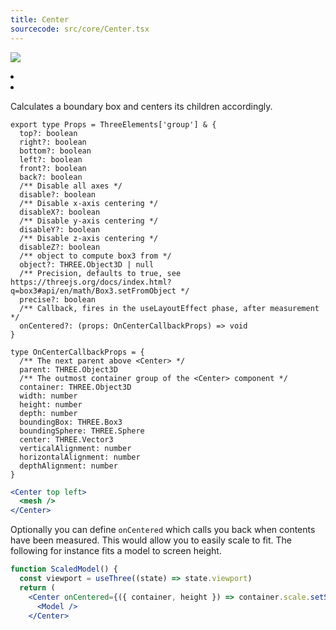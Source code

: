 ```yaml
---
title: Center
sourcecode: src/core/Center.tsx
---
```


[![](https://img.shields.io/badge/-storybook-%23ff69b4)](https://drei.pmnd.rs/?path=/story/staging-center--default-story)

<Grid cols={4}>
  <li>
    <Codesandbox id="x6obrb" />
  </li>
  <li>
    <Codesandbox id="v8s9ij" />
  </li>
</Grid>

Calculates a boundary box and centers its children accordingly.

```tsx
export type Props = ThreeElements['group'] & {
  top?: boolean
  right?: boolean
  bottom?: boolean
  left?: boolean
  front?: boolean
  back?: boolean
  /** Disable all axes */
  disable?: boolean
  /** Disable x-axis centering */
  disableX?: boolean
  /** Disable y-axis centering */
  disableY?: boolean
  /** Disable z-axis centering */
  disableZ?: boolean
  /** object to compute box3 from */
  object?: THREE.Object3D | null
  /** Precision, defaults to true, see https://threejs.org/docs/index.html?q=box3#api/en/math/Box3.setFromObject */
  precise?: boolean
  /** Callback, fires in the useLayoutEffect phase, after measurement */
  onCentered?: (props: OnCenterCallbackProps) => void
}
```

```tsx
type OnCenterCallbackProps = {
  /** The next parent above <Center> */
  parent: THREE.Object3D
  /** The outmost container group of the <Center> component */
  container: THREE.Object3D
  width: number
  height: number
  depth: number
  boundingBox: THREE.Box3
  boundingSphere: THREE.Sphere
  center: THREE.Vector3
  verticalAlignment: number
  horizontalAlignment: number
  depthAlignment: number
}
```

```jsx
<Center top left>
  <mesh />
</Center>
```

Optionally you can define `onCentered` which calls you back when contents have been measured. This would allow you to easily scale to fit. The following for instance fits a model to screen height.

```jsx
function ScaledModel() {
  const viewport = useThree((state) => state.viewport)
  return (
    <Center onCentered={({ container, height }) => container.scale.setScalar(viewport.height / height)}>
      <Model />
    </Center>
```
